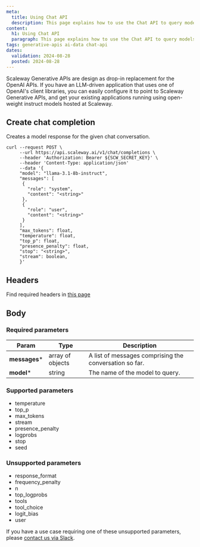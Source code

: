 ```yaml
---
meta:
  title: Using Chat API
  description: This page explains how to use the Chat API to query models
content:
  h1: Using Chat API
  paragraph: This page explains how to use the Chat API to query models
tags: generative-apis ai-data chat-api
dates:
  validation: 2024-08-28
  posted: 2024-08-28
---
```


Scaleway Generative APIs are design as drop-in replacement for the OpenAI APIs.
If you have an LLM-driven application that uses one of OpenAI's client libraries, you can easily configure it to point to Scaleway Generative APIs, and get your existing applications running using open-weight instruct models hosted at Scaleway.

## Create chat completion

Creates a model response for the given chat conversation.

```
curl --request POST \
     --url https://api.scaleway.ai/v1/chat/completions \
     --header 'Authorization: Bearer ${SCW_SECRET_KEY}' \
     --header 'Content-Type: application/json'
     --data '{
     "model": "llama-3.1-8b-instruct",
     "messages": [
      {
        "role": "system",
        "content": "<string>"
      },
      {
        "role": "user",
        "content": "<string>"
      }
     ],
     "max_tokens": float,
     "temperature": float,
     "top_p": float,
     "presence_penalty": float,
     "stop": "<string>",
     "stream": boolean,
     }'
```


## Headers

Find required headers in [this page](/generative-apis/api-cli/using-generative-apis/)

## Body

### Required parameters


| Param  | Type | Description |
| ------------- |-------------|-------------|
| **messages***     | array of objects     | A list of messages comprising the conversation so far.     |
| **model***      | string     | The name of the model to query.     |

### Supported parameters

- temperature
- top_p
- max_tokens
- stream
- presence_penalty
- logprobs
- stop
- seed

### Unsupported parameters

- response_format
- frequency_penalty
- n
- top_logprobs
- tools
- tool_choice
- logit_bias
- user

If you have a use case requiring one of these unsupported parameters, please [contact us via Slack](https://slack.scaleway.com/).
